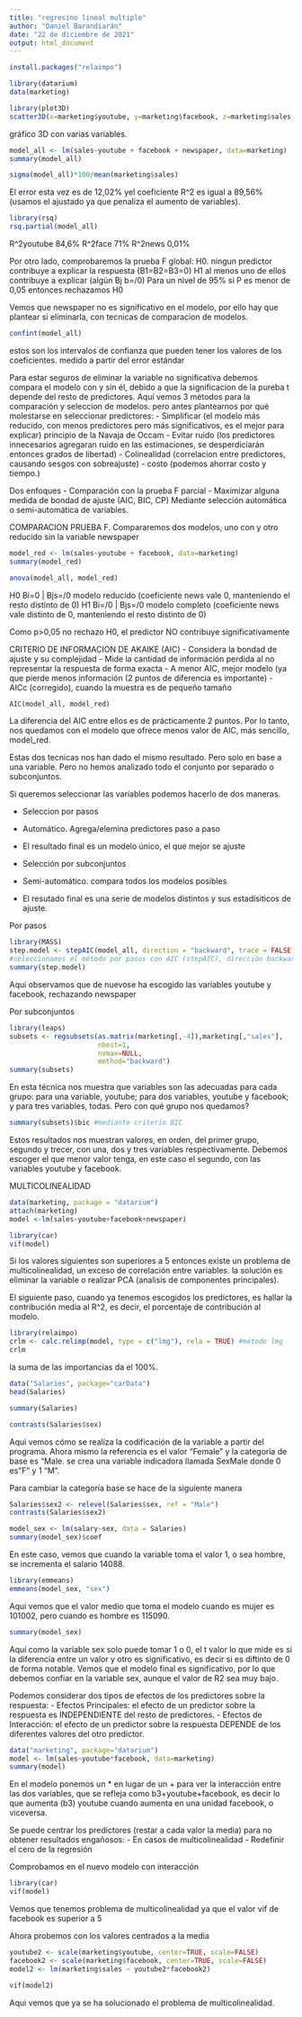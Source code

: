 ---
title: "regresino lineal multiple"
author: "Daniel Barandiarán"
date: "22 de diciembre de 2021"
output: html_document
---
```{r}
install.packages("relaimpo")
```

```{r}
library(datarium)
data(marketing)
```

```{r}
library(plot3D)
scatter3D(x=marketing$youtube, y=marketing$facebook, z=marketing$sales, colvar=marketing$newspaper)
```
gráfico 3D con varias variables.

```{r}
model_all <- lm(sales~youtube + facebook + newspaper, data=marketing)
summary(model_all)
```

```{r}
sigma(model_all)*100/mean(marketing$sales)
```
El error esta vez es de 12,02% yel coeficiente R^2 es igual a 89,56% (usamos el ajustado ya que penaliza el aumento de variables).

```{r}
library(rsq)
rsq.partial(model_all)
```
R^2youtube 84,6%
R^2face    71%
R^2news    0,01%

Por otro lado, comprobaremos la prueba F global:
H0. ningun predictor contribuye a explicar la respuesta (B1=B2=B3=0)
H1 al menos uno de ellos contribuye a explicar (algún Bj b=/0)
Para un nivel de 95% si P es menor de 0,05 entonces rechazamos H0

Vemos que newspaper no es significativo en el modelo, por ello hay que plantear si eliminarla, con tecnicas de comparacion de modelos.

```{r}
confint(model_all)
```
estos son los intervalos de confianza que pueden tener los valores de los coeficientes. medido a partir del error estándar

Para estar seguros de eliminar la variable no significativa debemos compara el modelo con y sin él, debido a que la significacion de la pureba t depende del resto de predictores.
Aquí vemos 3 métodos para la comparación y seleccion de modelos.
pero antes plantearnos por qué molestarse en seleccionar predictores: 
- Simplificar (el modelo más reducido, con menos predictores pero más significativos, es el mejor para explicar) principio de la Navaja de Occam
- Evitar ruido (los predictores innecesarios agregaran ruido en las estimaciones, se desperdiciarán entonces grados de libertad)
- Colinealidad (correlacion entre predictores, causando sesgos con sobreajuste)
- costo (podemos ahorrar costo y tiempo.)

Dos enfoques
- Comparación con la prueba F parcial
- Maximizar alguna medida de bondad de ajuste (AIC, BIC, CP)
Mediante selección automática o semi-automática de variables.

COMPARACION PRUEBA F. Compararemos dos modelos, uno con y otro reducido sin la variable newspaper
```{r}
model_red <- lm(sales~youtube + facebook, data=marketing)
summary(model_red)
```

```{r}
anova(model_all, model_red)
```
H0 Bi=0 | Bjs=/0 modelo reducido (coeficiente news vale 0, manteniendo el resto distinto de 0)
H1 Bi=/0 | Bjs=/0 modelo completo (coeficiente news vale distinto de 0, manteniendo el resto distinto de 0)

Como p>0,05 no rechazo H0, el predictor NO contribuye significativamente

CRITERIO DE INFORMACION DE AKAIKE (AIC)
- Considera la bondad de ajuste y su complejidad
- Mide la cantidad de información perdida al no representar la respuesta de forma exacta
- A menor AIC, mejor modelo (ya que pierde menos información (2 puntos de diferencia es importante)
- AICc (corregido), cuando la muestra es de pequeño tamaño

```{r}
AIC(model_all, model_red)
```

La diferencia del AIC entre ellos es de prácticamente 2 puntos. Por lo tanto, nos quedamos con el modelo  que ofrece menos valor de AIC, más sencillo, model_red. 

Estas dos tecnicas nos han dado el mismo resultado. Pero solo en base a una variable. Pero no hemos analizado todo el conjunto por separado o subconjuntos.

Si queremos seleccionar las variables podemos hacerlo de dos maneras.

- Seleccion por pasos 
 - Automático. Agrega/elemina predictores paso a paso
 - El resultado final es un modelo único, el que mejor se ajuste
 
- Selección por subconjuntos
 - Semi-automático. compara todos los modelos posibles
 - El resutado final es una serie de modelos distintos y sus estadísiticos de ajuste.
 
 Por pasos
```{r}
library(MASS)
step.model <- stepAIC(model_all, direction = "backward", trace = FALSE)
#seleccionamos el método por pasos con AIC (stepAIC), dirección backward (comienza con todos y va eliminando segun sea mejor opción, backward es el mejor)
summary(step.model)
```
 Aqui observamos que de nuevose ha escogido las variables youtube y facebook, rechazando newspaper
 
 Por subconjuntos
```{r}
library(leaps)
subsets <- regsubsets(as.matrix(marketing[,-4]),marketing[,"sales"],
                      nbest=1,
                      nvmax=NULL,
                      method="backward")
summary(subsets)
```
En esta técnica nos muestra que variables son las adecuadas para cada grupo: para una variable, youtube; para dos variables, youtube y facebook; y para tres variables, todas.
Pero con qué grupo nos quedamos?
```{r}
summary(subsets)$bic #mediante criterio BIC
```
Estos resultados nos muestran valores, en orden, del primer grupo, segundo y trecer, con una, dos y tres variables respectivamente.
Debemos escoger el que menor valor tenga, en este caso el segundo, con las variables youtube y facebook.


MULTICOLINEALIDAD

```{r}
data(marketing, package = "datarium")
attach(marketing)
model <-lm(sales~youtube+facebook+newspaper)
```
```{r}
library(car)
vif(model)
```
Si los valores siguientes son superiores a 5 entonces existe un problema de multicolinealidad, un exceso de correlación entre variables. la solución es eliminar la variable o realizar PCA (analisis de componentes principales).

El siguiente paso, cuando ya tenemos escogidos los predictores, es hallar la contribución media al R^2, es decir, el porcentaje de contribución al modelo.
```{r}
library(relaimpo)
crlm <- calc.relimp(model, type = c("lmg"), rela = TRUE) #método lmg
crlm
```
la suma de las importancias da el 100%. 

```{r}
data("Salaries", package="carData")
head(Salaries)
```
```{r}
summary(Salaries)
```

```{r}
contrasts(Salaries$sex)
```
Aqui vemos cómo se realiza la codificación de la variable a partir del programa. Ahora mismo la referencia es el valor "Female" y la categoría de base es "Male. se crea una variable indicadora llamada SexMale donde 0 es "F" y 1 "M".

Para cambiar la categoría base se hace de la siguiente manera
```{r}
Salaries$sex2 <- relevel(Salaries$sex, ref = "Male")
contrasts(Salaries$sex2)
```

```{r}
model_sex <- lm(salary~sex, data = Salaries)
summary(model_sex)$coef
```
En este caso, vemos que cuando la variable toma el valor 1, o sea hombre, se incrementa el salario 14088. 

```{r}
library(emmeans)
emmeans(model_sex, "sex")
```
Aqui vemos que el valor medio que toma el modelo cuando es mujer es 101002, pero cuando es hombre es 115090.

```{r}
summary(model_sex)
```
Aquí como la variable sex solo puede tomar 1 o 0, el t valor lo que mide es si la diferencia entre un valor y otro es significativo, es decir si es diftinto de 0 de forma notable.
Vemos que el modelo final es significativo, por lo que debemos confiar en la variable sex, aunque el valor de R2 sea muy bajo.

Podemos considerar dos tipos de efectos de los predictores sobre la respuesta:
- Efectos Principales: el efecto de un predictor sobre la respuesta es INDEPENDIENTE del resto de predictores.
- Efectos de Interacción: el efecto de un predictor sobre la respuesta DEPENDE de los diferentes valores del otro predictor.
```{r}
data("marketing", package="datarium")
model <- lm(sales~youtube*facebook, data=marketing)
summary(model)
```
En el modelo ponemos un * en lugar de un + para ver la interacción entre las dos variables, que se refleja como b3+youtube+facebook, es decir lo que aumenta (b3) youtube cuando aumenta en una unidad facebook, o viceversa.

Se puede centrar los predictores (restar a cada valor la media) para no obtener resultados engañosos:
- En casos de multicolinealidad
- Redefinir el cero de la regresión

Comprobamos en el nuevo modelo con interacción
```{r}
library(car)
vif(model)
```
Vemos que tenemos problema de multicolinealidad ya que el valor vif de facebook es superior a 5

Ahora probemos con los valores centrados a la media
```{r}
youtube2 <- scale(marketing$youtube, center=TRUE, scale=FALSE)
facebook2 <- scale(marketing$facebook, center=TRUE, scale=FALSE)
model2 <- lm(marketing$sales ~ youtube2*facebook2)
```
```{r}
vif(model2)
```
Aqui vemos que ya se ha solucionado el problema de multicolinealidad.
